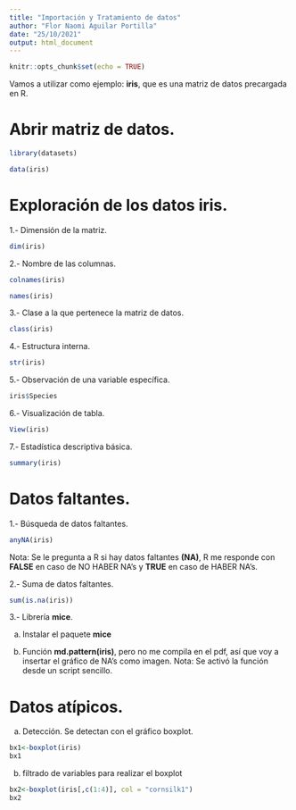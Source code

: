 ---
title: "Importación y Tratamiento de datos"
author: "Flor Naomi Aguilar Portilla"
date: "25/10/2021"
output: html_document
---
```{r setup, include=FALSE}
knitr::opts_chunk$set(echo = TRUE)
```

Vamos a utilizar como ejemplo: **iris**, que es una matriz de datos precargada en R.

# Abrir matriz de datos.
```{r, warning=FALSE, message=FALSE}
library(datasets)
```
```{r, warning=FALSE, message=FALSE}
data(iris)
```


# Exploración de los datos **iris**.
1.- Dimensión de la matriz.
```{r}
dim(iris)
```
2.- Nombre de las columnas.
```{r}
colnames(iris)
```
```{r}
names(iris)
```
3.- Clase a la que pertenece la matriz de datos.
```{r}
class(iris)
```
4.- Estructura interna.
```{r}
str(iris)
```
5.- Observación de una variable específica.
```{r}
iris$Species
```
6.- Visualización de tabla.
```{r}
View(iris)
```

7.- Estadística descriptiva básica.
```{r}
summary(iris)
```


# Datos faltantes.

1.- Búsqueda de datos faltantes.
```{r}
anyNA(iris)
```
Nota: Se le pregunta a R si hay datos faltantes **(NA)**, R me responde con **FALSE** en caso de NO HABER NA's y **TRUE** en caso de HABER NA's.

2.- Suma de datos faltantes.
```{r}
sum(is.na(iris))
```
3.- Librería **mice**.

a) Instalar el paquete **mice**

b) Función **md.pattern(iris)**, pero no me compila en el pdf, así que voy a insertar el gráfico de NA's como imagen.
Nota: Se activó la función desde un script sencillo.



# Datos atípicos.
a) Detección. Se detectan con el gráfico boxplot.
```{r}
bx1<-boxplot(iris)
bx1
```
b) filtrado de variables para realizar el boxplot
```{r}
bx2<-boxplot(iris[,c(1:4)], col = "cornsilk1")
bx2
```

